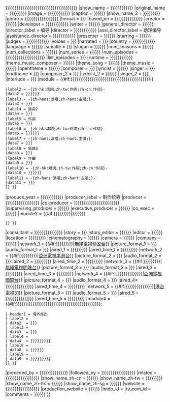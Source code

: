 <includeonly>{{Infobox television
|bgcolour = {{{bgcolour|{{{bgcolor|{{{背景颜色|{{{背景顔色|{{{colour|{{{color|{{{颜色|{{{顏色|{{Television colour|{{{show_name|{{{名称|{{{名稱|{{{中文节目名|{{{中文節目名|{{PAGENAMEBASE}}}}}}}}}}}}}}}}}}}}}}}}}}}}}}}}}}}}}}}}}}}
|show_name = {{{show_name|{{{名称|{{{名稱|{{{中文节目名|{{{中文節目名|}}}}}}}}}}}}}}}
|original_name = {{{original_name|{{{原名|{{{英文节目名|{{{英文節目名|}}}}}}}}}}}}
|image = {{{image|{{{图片|{{{圖片|{{{图像|{{{圖像|}}}}}}}}}}}}}}}
|caption = {{{caption|{{{图说|{{{圖說|}}}}}}}}}
|show_name_2 = {{{show_name_2|{{{别名|{{{別名|{{{又名|}}}}}}}}}}}}
|genre = {{{genre|{{{剧种|{{{劇種|{{{分类|{{{分類|{{{类型|{{{類型|}}}}}}}}}}}}}}}}}}}}}
|format = {{{format|{{{格式|}}}}}}
|based_on = {{{based_on|{{{原创者|{{{原創者|{{{原著|{{{原创|{{{原創|}}}}}}}}}}}}}}}}}}
|creator = {{{creator|{{{開創|{{{开创|}}}}}}}}}
|developer = {{{developer|{{{开发|{{{開發|{{{发展|{{{發展|}}}}}}}}}}}}}}}
|writer = {{{writer|{{{编剧|{{{編劇|}}}}}}}}}
|general_director = {{{general_director|{{{总导演|{{{總導演|}}}}}}}}}
|director_label = 编导
|director = {{{director|{{{編導|{{{编导|{{{導演|{{{导演|}}}}}}}}}}}}}}}
|assi_director_label = 助理编导
|assistance_director = {{{assistance_director|{{{助理编导|{{{助理編導|{{{助理导演|{{{助理導演|}}}}}}}}}}}}}}}
|presenter = {{{presenter|{{{host|{{{主持|}}}}}}}}}
|starring = {{{starring|{{{演出|{{{主演|}}}}}}}}}
|judges = {{{judges|{{{评判|{{{評判|{{{评委|{{{評委|}}}}}}}}}}}}}}}
|voices = {{{voices|{{{配音|}}}}}}
|narrated = {{{narrated|{{{旁白|}}}}}}
|country = {{{country|{{{国家|{{{地区|{{{地區|{{{國家|}}}}}}}}}}}}}}}
|language = {{{language|{{{语言|{{{語言|}}}}}}}}}
|subtitle = {{{subtitle|{{{字幕|}}}}}}
|slogan = {{{slogan|{{{标语|{{{標語|}}}}}}}}}
|num_seasons = {{{num_seasons|{{{季数|{{{季數|}}}}}}}}}
|num_collections = {{{num_collections|{{{辑数|{{{輯數|}}}}}}}}}
|num_series = {{{num_series|{{{系列数|{{{系列數|}}}}}}}}}
|num_episodes = {{{original_num_episodes|{{{原集数|{{{原集數|{{{原版集数|{{{原版集數|{{{num_episodes|{{{集数|{{{集數|}}}}}}}}}}}}}}}}}}}}}}}}
|list_episodes = {{{list_episodes|{{{每集列表|}}}}}}
|runtime = {{{runtime|{{{每集长度|{{{每集長度|{{{每集长|{{{每集長|}}}}}}}}}}}}}}}
|theme_music_composer = {{{theme_music_composer|{{{主题作曲家|{{{主題作曲家|}}}}}}}}}
|theme_song = {{{theme_song|{{{主题曲|{{{主題曲|}}}}}}}}}
|theme_music = {{{theme_music|{{{主题音乐|{{{主題音樂|}}}}}}}}}
|opentheme = {{{opentheme|{{{片头曲|{{{片頭曲|}}}}}}}}}
|composer = {{{composer|{{{作曲|}}}}}}
|lyricist = {{{lyricist|{{{填词|{{{填詞|}}}}}}}}}
|singer = {{{singer|{{{主唱|}}}}}}
|endtheme = {{{endtheme|{{{片尾曲|}}}}}}
|composer_2 = {{{composer_2|{{{作曲2|}}}}}}
|lyricist_2 = {{{lyricist_2|{{{填詞2|{{{填词2|}}}}}}}}}
|singer_2 = {{{singer_2|{{{主唱2|}}}}}}
|interlude = {{{subtheme|{{{插曲|}}}}}}
|module = {{#if:{{{composer_3|{{{作曲3|}}}}}}{{{lyricist_3|{{{填词3|{{{填詞3|}}}}}}}}}{{{singer_3|{{{主唱3|}}}}}}{{{subtheme_2|{{{插曲2|}}}}}}{{{composer_4|{{{作曲4|}}}}}}{{{lyricist_4|{{{填词4|{{{填詞4|}}}}}}}}}{{{singer_4|{{{主唱4|}}}}}}{{{subtheme_3|{{{插曲3|}}}}}}{{{composer_5|{{{作曲5|}}}}}}{{{lyricist_5|{{{填词5|{{{填詞5|}}}}}}}}}{{{singer_5|{{{主唱5|}}}}}}|{{Infobox|child=yes
 |label1 = 作曲
 |data1 = {{{composer_3|{{{作曲3|}}}}}}
 |label2 = -{zh-hk:填詞;zh-tw:作詞;zh-cn:作词}-
 |data2 = {{{lyricist_3|{{{填词3|{{{填詞3|}}}}}}}}}
 |label3 = -{zh-hans:演唱;zh-hant:主唱;}-
 |data3 = {{{singer_3|{{{主唱3|}}}}}}
 |label4 = 插曲2
 |data4 = {{{subtheme_2|{{{插曲2|}}}}}}
 |label5 = 作曲
 |data5 = {{{composer_4|{{{作曲4|}}}}}}
 |label6 = -{zh-hk:填詞;zh-tw:作詞;zh-cn:作词}-
 |data6 = {{{lyricist_4|{{{填词4|{{{填詞4|}}}}}}}}}
 |label7 = -{zh-hans:演唱;zh-hant:主唱;}-
 |data7 = {{{singer_4|{{{主唱4|}}}}}}
 |label8 = 插曲3
 |data8 = {{{subtheme_3|{{{插曲3|}}}}}}
 |label9 = 作曲
 |data9 = {{{composer_5|{{{作曲5|}}}}}}
 |label10 = -{zh-hk:填詞;zh-tw:作詞;zh-cn:作词}-
 |data10 = {{{lyricist_5|{{{填词5|{{{填詞5|}}}}}}}}}
 |label11 = -{zh-hans:演唱;zh-hant:主唱;}-
 |data11 = {{{singer_5|{{{主唱5|}}}}}}
 }} }}
|produce_year = {{{produce_year|{{{制作年份|{{{製作年份|{{{拍摄年份|{{{拍攝年份|}}}}}}}}}}}}}}}
|producer_label = 制作统筹
|producer = {{{producer|{{{制作人|{{{製作人|{{{制片人|{{{製片人|{{{制作统筹|{{{製作統籌|}}}}}}}}}}}}}}}}}}}}}
|co-producer = {{{co-producer|{{{共同制作人|{{{共同製作人|{{{共同制片人|{{{共同製片人|{{{联合制作人|{{{聯合製作人|{{{联合制片人|{{{聯合製片人|}}}}}}}}}}}}}}}}}}}}}}}}}}}
|supervising_producer = {{{supervising_producer|{{{监制|{{{監製|}}}}}}}}}
|executive_producer = {{{executive_producer|{{{执行制作|{{{執行製作|}}}}}}}}}
|co_exec = {{{co_exec|{{{共同执行制作|{{{共同執行製作|}}}}}}}}}
|module2 = {{#if:{{{asst_producer|{{{associate_producer|{{{副制作人|{{{副製作人|}}}}}}}}}}}}|{{Infobox|child=yes
 |label1 = 副制作人
 |data1 = {{{asst_producer|{{{associate_producer|{{{副制作人|{{{副製作人|}}}}}}}}}}}}
 }} }}
|consultant = {{{consultant|{{{顾问|{{{顧問|{{{consulting_producer|{{{制作顾问|{{{製作顧問|}}}}}}}}}}}}}}}}}}
|story = {{{story|{{{故事|}}}}}}
|story_editor = {{{story_editor|{{{编审|{{{編審|}}}}}}}}}
|editor = {{{editor|{{{剪辑|{{{剪輯|}}}}}}}}}
|location = {{{location|{{{外景|{{{拍摄地|{{{拍攝地|}}}}}}}}}}}}
|cinematography = {{{cinematography|{{{摄影|{{{攝影|}}}}}}}}}
|camera = {{{camera|{{{机位|{{{機位|}}}}}}}}}
|company = {{{company|{{{制作公司|{{{製作公司|}}}}}}}}}
|network_1 = {{#if:{{{翡翠台首播日期|{{{翡翠台播出日期|{{{翡翠台播出时期|{{{翡翠台播出時期|}}}}}}}}}}}}|[[電視廣播有限公司|無綫電視]][[翡翠台]]}}
|picture_format_1 = {{{翡翠台视频制式|{{{翡翠台視頻制式|}}}}}}
|audio_format_1 = {{{翡翠台音频制式|{{{翡翠台音頻制式|}}}}}}
|aired_1 = {{{翡翠台首播日期|{{{翡翠台播出日期|{{{翡翠台播出时期|{{{翡翠台播出時期|}}}}}}}}}}}}
|aired_time_1 = {{{翡翠台首播时间|{{{翡翠台首播時間|{{{翡翠台播出时间|{{{翡翠台播出時間|}}}}}}}}}}}}
|network_2 = {{#if:{{{本港台首播日期|{{{本港台播出日期|{{{本港台播出时期|{{{本港台播出時期|}}}}}}}}}}}}|[[亞洲電視]][[本港台]]}}
|picture_format_2 = {{{本港台视频制式|{{{本港台視頻制式|}}}}}}
|audio_format_2 = {{{本港台音频制式|{{{本港台音頻制式|}}}}}}
|aired_2 = {{{本港台首播日期|{{{本港台播出日期|{{{本港台播出时期|{{{本港台播出時期|}}}}}}}}}}}}
|aired_time_2 = {{{本港台首播时间|{{{本港台首播時間|{{{本港台播出时间|{{{本港台播出時間|}}}}}}}}}}}}
|network_3 = {{#if:{{{明珠台首播日期|{{{明珠台播出日期|{{{明珠台播出时期|{{{明珠台播出時期|}}}}}}}}}}}}|[[電視廣播有限公司|無綫電視]][[明珠台]]}}
|picture_format_3 = {{{明珠台视频制式|{{{明珠台視頻制式|}}}}}}
|audio_format_3 = {{{明珠台音频制式|{{{明珠台音頻制式|}}}}}}
|aired_3 = {{{明珠台首播日期|{{{明珠台播出日期|{{{明珠台播出时期|{{{明珠台播出時期|}}}}}}}}}}}}
|aired_time_3 = {{{明珠台首播时间|{{{明珠台首播時間|{{{明珠台播出时间|{{{明珠台播出時間|}}}}}}}}}}}}
|network_4 = {{#if:{{{国际台首播日期|{{{國際台首播日期|{{{国际台播出日期|{{{國際台播出日期|{{{国际台播出时期|{{{國際台播出時期|}}}}}}}}}}}}}}}}}}|[[亞洲電視]][[國際台]]}}
|picture_format_4 = {{{国际台视频制式|{{{國際台視頻制式|}}}}}}
|audio_format_4 = {{{国际台音频制式|{{{國際台音頻制式|}}}}}}
|aired_4= {{{国际台首播日期|{{{國際台首播日期|{{{国际台播出日期|{{{國際台播出日期|{{{国际台播出时期|{{{國際台播出時期|}}}}}}}}}}}}}}}}}}
|aired_time_4 = {{{国际台首播时间|{{{國際台首播時間|{{{国际台播出时间|{{{國際台播出時間|}}}}}}}}}}}}
|network_5 = {{#if:{{{港台电视31首播日期|{{{港台電視31首播日期|{{{港台电视31播出日期|{{{港台電視31播出日期|{{{港台电视31播出时期|{{{港台電視31播出時期|}}}}}}}}}}}}}}}}}}|[[港台電視31]]}}
|picture_format_5 = {{{港台电视31视频制式|{{{港台電視31視頻制式|}}}}}}
|audio_format_5 = {{{港台电视31音频制式|{{{港台電視31音頻制式|}}}}}}
|aired_5 = {{{港台电视31首播日期|{{{港台電視31首播日期|{{{港台电视31播出日期|{{{港台電視31播出日期|{{{港台电视31播出时期|{{{港台電視31播出時期|}}}}}}}}}}}}}}}}}}
|aired_time_5 = {{{港台电视31首播时间|{{{港台電視31首播時間|{{{港台电视31播出时间|{{{港台電視31播出時間|}}}}}}}}}}}}
|module4 = {{#if:{{{海外推出日期|{{{海外推出时期|{{{海外推出時期|}}}}}}}}}|{{Infobox|child=yes
 | headerstyle = background:{{{bgcolour|{{{bgcolor|{{{背景颜色|{{{背景顔色|{{{colour|{{{color|{{{颜色|{{{顏色|{{Television colour|{{{show_name|{{{名称|{{{名稱|{{{中文节目名|{{{中文節目名|{{PAGENAMEBASE}}}}}}}}}}}}}}}}}}}}}}}}}}}}}}}}}}}}}}}}}}};
 | header1 = 海外推出
 | label2 = {{nowrap|图像制式}}
 | data2  = {{{海外推出视频制式|{{{海外推出視頻制式|}}}}}}
 | label3 = {{nowrap|声音制式}}
 | data3  = {{{海外推出音频制式|{{{海外推出音頻制式|}}}}}}
 | label4 = {{nowrap|播出国家／地区}}
 | data4  = {{{海外推出国家|{{{海外推出地区|{{{海外推出國家|{{{海外推出地區|}}}}}}}}}}}}
 | label8 = {{nowrap|播出日期}}
 | data8  = {{{海外推出日期|{{{海外推出时期|{{{海外推出時期|}}}}}}}}}
 | label9 = {{nowrap|播出时间}}
 | data9  = {{{海外首播时间|{{{海外首播時間|{{{海外播出时间|{{{海外播出時間|}}}}}}}}}}}}
 }} }}
|preceded_by = {{{preceded_by|{{{前集|{{{晚于|{{{后于|{{{後於|{{{晚於|}}}}}}}}}}}}}}}}}}
|followed_by = {{{followed_by|{{{续集|{{{續集|{{{早于|{{{先于|{{{先於|{{{早於|}}}}}}}}}}}}}}}}}}}}}
|related = {{{related|{{{相关|{{{相關|{{{相关剧集|{{{相關劇集|{{{相关节目|{{{相關節目|}}}}}}}}}}}}}}}}}}}}}
|show_name_zh-cn = {{{show_name_zh-cn|{{{中国大陆名称|{{{中國大陸名稱|}}}}}}}}}
|show_name_zh-tw = {{{show_name_zh-tw|{{{台湾名称|{{{台灣名稱|{{{臺灣名稱|}}}}}}}}}}}}
|show_name_zh-hk = {{{show_name_zh-hk|{{{港澳名称|{{{港澳名稱|}}}}}}}}}
|show_name_zh-sg = {{{show_name_zh-sg|{{{马新名称|{{{馬新名稱|}}}}}}}}}
|website = {{{website|{{{网页|{{{網頁|{{{网站|{{{網站|{{{官方网站|{{{官方網站|}}}}}}}}}}}}}}}}}}}}}
|production_website = {{{production_website|{{{制作网站|{{{製作網站|}}}}}}}}}
|imdb_id = {{{imdb_id|}}}
|tv_com_id = {{{tv_com_id|}}}
|comments = {{{comments|{{{备注|{{{備註|}}}}}}}}}
}}</includeonly><noinclude>
{{Documentation}}
</noinclude>